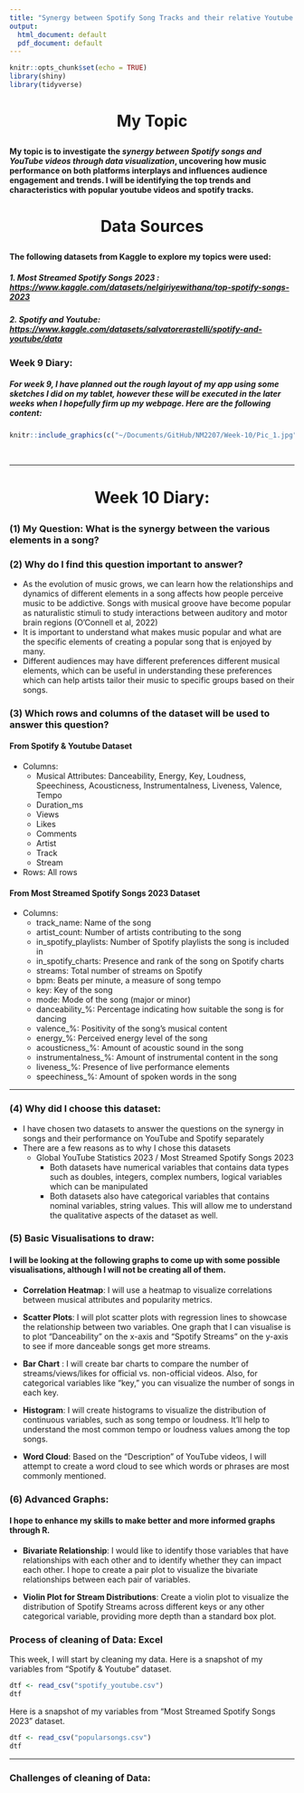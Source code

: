 ```yaml
---
title: "Synergy between Spotify Song Tracks and their relative Youtube Videos"
output:
  html_document: default
  pdf_document: default
---
```


```r
knitr::opts_chunk$set(echo = TRUE)
library(shiny)
library(tidyverse)
```

<h1 style="text-align:center;">

My Topic

</h1>

#### My topic is to investigate the <i>synergy between Spotify songs and YouTube videos through data visualization</i>, uncovering how music performance on both platforms interplays and influences audience engagement and trends. I will be identifying the top trends and characteristics with popular youtube videos and spotify tracks.

<h1 style="text-align:center;">

Data Sources

</h1>

#### The following datasets from Kaggle to explore my topics were used:

##### 1. Most Streamed Spotify Songs 2023 : <https://www.kaggle.com/datasets/nelgiriyewithana/top-spotify-songs-2023>

##### 2. Spotify and Youtube: <https://www.kaggle.com/datasets/salvatorerastelli/spotify-and-youtube/data>

### Week 9 Diary:

##### For week 9, I have planned out the rough layout of my app using some sketches I did on my tablet, however these will be executed in the later weeks when I hopefully firm up my webpage. Here are the following content:

```r
knitr::include_graphics(c("~/Documents/GitHub/NM2207/Week-10/Pic_1.jpg","~/Documents/GitHub/NM2207/Week-10/Pic_4.jpg","~/Documents/GitHub/NM2207/Week-10/Pic_3.jpg","~/Documents/GitHub/NM2207/Week-10/Pic_2.jpg"))
``` 
<br>

---

<h1 style="text-align:center;">

Week 10 Diary:

</h1>

### (1) My Question: What is the synergy between the various elements in a song?

### (2) Why do I find this question important to answer?

-   As the evolution of music grows, we can learn how the relationships and dynamics of different elements in a song affects how people perceive music to be addictive. Songs with musical groove have become popular as naturalistic stimuli to study interactions between auditory and motor brain regions (O'Connell et al, 2022)
-   It is important to understand what makes music popular and what are the specific elements of creating a popular song that is enjoyed by many.
-   Different audiences may have different preferences different musical elements, which can be useful in understanding these preferences which can help artists tailor their music to specific groups based on their songs.

### (3) Which rows and columns of the dataset will be used to answer this question?

#### From Spotify & Youtube Dataset

-   Columns:
    -   Musical Attributes: Danceability, Energy, Key, Loudness, Speechiness, Acousticness, Instrumentalness, Liveness, Valence, Tempo
    -   Duration_ms
    -   Views
    -   Likes
    -   Comments
    -   Artist
    -   Track
    -   Stream
-   Rows: All rows

#### From Most Streamed Spotify Songs 2023 Dataset

-   Columns:
    -   track_name: Name of the song
    -   artist_count: Number of artists contributing to the song
    -   in_spotify_playlists: Number of Spotify playlists the song is included in
    -   in_spotify_charts: Presence and rank of the song on Spotify charts
    -   streams: Total number of streams on Spotify
    -   bpm: Beats per minute, a measure of song tempo
    -   key: Key of the song
    -   mode: Mode of the song (major or minor)
    -   danceability\_%: Percentage indicating how suitable the song is for dancing
    -   valence\_%: Positivity of the song's musical content
    -   energy\_%: Perceived energy level of the song
    -   acousticness\_%: Amount of acoustic sound in the song
    -   instrumentalness\_%: Amount of instrumental content in the song
    -   liveness\_%: Presence of live performance elements
    -   speechiness\_%: Amount of spoken words in the song

---

### (4) Why did I choose this dataset:

-   I have chosen two datasets to answer the questions on the synergy in songs and their performance on YouTube and Spotify separately
-   There are a few reasons as to why I chose this datasets
    -   Global YouTube Statistics 2023 / Most Streamed Spotify Songs 2023
        -   Both datasets have numerical variables that contains data types such as doubles, integers, complex numbers, logical variables which can be manipulated
        -   Both datasets also have categorical variables that contains nominal variables, string values. This will allow me to understand the qualitative aspects of the dataset as well.

### (5) Basic Visualisations to draw:

#### I will be looking at the following graphs to come up with some possible visualisations, although I will not be creating all of them.

-   **Correlation Heatmap**: I will use a heatmap to visualize correlations between musical attributes and popularity metrics.

-   **Scatter Plots**: I will plot scatter plots with regression lines to showcase the relationship between two variables. One graph that I can visualise is to plot "Danceability" on the x-axis and "Spotify Streams" on the y-axis to see if more danceable songs get more streams.

-   **Bar Chart** : I will create bar charts to compare the number of streams/views/likes for official vs. non-official videos. Also, for categorical variables like "key," you can visualize the number of songs in each key.

-   **Histogram**: I will create histograms to visualize the distribution of continuous variables, such as song tempo or loudness. It'll help to understand the most common tempo or loudness values among the top songs.

-   **Word Cloud**: Based on the "Description" of YouTube videos, I will attempt to create a word cloud to see which words or phrases are most commonly mentioned.

### (6) Advanced Graphs:

#### I hope to enhance my skills to make better and more informed graphs through R.

-   **Bivariate Relationship**: I would like to identify those variables that have relationships with each other and to identify whether they can impact each other. I hope to create a pair plot to visualize the bivariate relationships between each pair of variables.

-   **Violin Plot for Stream Distributions**: Create a violin plot to visualize the distribution of Spotify Streams across different keys or any other categorical variable, providing more depth than a standard box plot.

### Process of cleaning of Data: Excel

This week, I will start by cleaning my data. Here is a snapshot of my variables from "Spotify & Youtube" dataset.

```r


dtf <- read_csv("spotify_youtube.csv")
dtf

```

Here is a snapshot of my variables from "Most Streamed Spotify Songs 2023" dataset.

```r


dtf <- read_csv("popularsongs.csv")
dtf

```

---

### Challenges of cleaning of Data:
